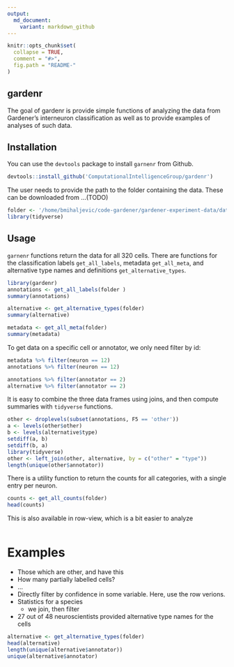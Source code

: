 ```yaml
---
output:
  md_document:
    variant: markdown_github
---
```


<!-- README.md is generated from README.Rmd. Please edit that file -->

```r
knitr::opts_chunk$set(
  collapse = TRUE,
  comment = "#>",
  fig.path = "README-"
)
```

## gardenr 
The goal of gardenr is provide simple functions of analyzing the data from Gardener's interneuron classification as well as to provide examples of analyses of such data.

## Installation
You can use the `devtools` package to install `garnenr` from Github. 
```r
devtools::install_github('ComputationalIntelligenceGroup/gardenr')
``` 

The user needs to provide the path to the folder containing the data. These can be downloaded from ...(TODO)
```r
folder <- '/home/bmihaljevic/code-gardener/gardener-experiment-data/data/' 
library(tidyverse)
```

## Usage
`garnenr` functions return the data for all 320 cells. There are functions for the classification labels `get_all_labels`, metadata `get_all_meta`, and alternative type names and definitions `get_alternative_types`.
```r
library(gardenr)
annotations <- get_all_labels(folder ) 
summary(annotations)
``` 

```r
alternative <- get_alternative_types(folder)
summary(alternative)
```

```r
metadata <- get_all_meta(folder)
summary(metadata)
``` 

To get data on a specific cell or annotator, we only need filter by id:
```r
metadata %>% filter(neuron == 12)
annotations %>% filter(neuron == 12)
```

```r
annotations %>% filter(annotator == 2)
alternative %>% filter(annotator == 2)
``` 



It is easy to combine the three data frames using joins, and then compute summaries with `tidyverse` functions. 
```r
other <- droplevels(subset(annotations, F5 == 'other'))
a <- levels(other$other) 
b <- levels(alternative$type)
setdiff(a, b)
setdiff(b, a)
library(tidyverse)
other <- left_join(other, alternative, by = c("other" = "type"))
length(unique(other$annotator)) 
```   
 
There is a utility function to return the counts for all categories, with a single entry per neuron.
```r
counts <- get_all_counts(folder) 
head(counts)
```

This is also available in row-view, which is a bit easier to analyze
```r

```


# Examples 

- Those which are other, and have this
- How many partially labelled cells?
- ... 
- Directly filter by confidence in some variable. Here, use the row verions. 
- Statistics for a species
   - we join, then filter

- 27 out of 48 neuroscientists provided alternative type names for the cells
```r
alternative <- get_alternative_types(folder)
head(alternative)
length(unique(alternative$annotator))
unique(alternative$annotator)
```

